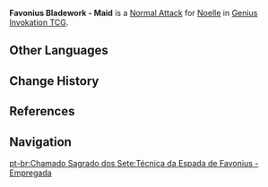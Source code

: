 {{About|the Character Card Skill for [[Genius Invokation TCG]]|the Playable Character Talent|Favonius Bladework - Maid}}
{{Genius Invokation TCG Skill Infobox
|title      = Favonius Bladework - Maid
|image      = Favonius Bladework - Maid Character Card Skill.png
|type       = Normal Attack
|character  = Noelle
|element    = Geo
|matching   = 1
|unaligned  = 2
|effect     = Deals 2 {{Color|Physical DMG}}.
|order      = 1
}}
'''Favonius Bladework - Maid''' is a [[Character Card Normal Attack|Normal Attack]] for [[Noelle (Character Card)|Noelle]] in [[Genius Invokation TCG]].

==Other Languages==
{{Other Languages|Transclude=Favonius Bladework - Maid}}

==Change History==
{{Change History|3.3}}

==References==
{{Reflist}}

==Navigation==
{{Genius Invokation TCG Skill Navbox|Noelle}}
[[pt-br:Chamado Sagrado dos Sete:Técnica da Espada de Favonius - Empregada]]